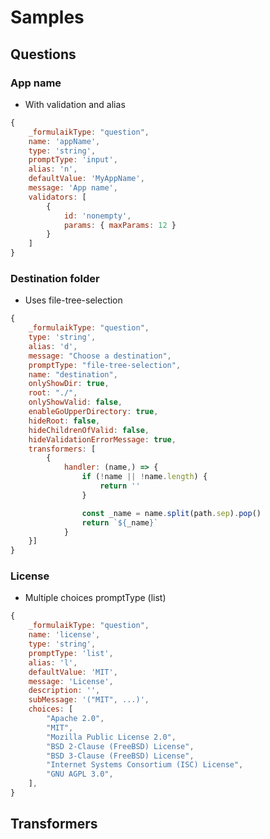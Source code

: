 
# Samples

## Questions

### App name
- With validation and alias

```js
{
    _formulaikType: "question",
    name: 'appName',
    type: 'string',
    promptType: 'input',
    alias: 'n',
    defaultValue: 'MyAppName',
    message: 'App name',
    validators: [
        { 
            id: 'nonempty', 
            params: { maxParams: 12 } 
        }
    ]
}
```


### Destination folder
- Uses file-tree-selection

```js
{
    _formulaikType: "question",
    type: 'string',
    alias: 'd',
    message: "Choose a destination",
    promptType: "file-tree-selection",
    name: "destination",
    onlyShowDir: true,
    root: "./",
    onlyShowValid: false,
    enableGoUpperDirectory: true,
    hideRoot: false,
    hideChildrenOfValid: false,
    hideValidationErrorMessage: true,
    transformers: [
        { 
            handler: (name,) => {
                if (!name || !name.length) {
                    return ''
                }

                const _name = name.split(path.sep).pop()
                return `${_name}`
            }
    }]
}
```


### License
- Multiple choices promptType (list)

```js
{
    _formulaikType: "question",
    name: 'license',
    type: 'string',
    promptType: 'list',
    alias: 'l',
    defaultValue: 'MIT',
    message: 'License',
    description: '',
    subMessage: '("MIT", ...)',
    choices: [
        "Apache 2.0",
        "MIT",
        "Mozilla Public License 2.0",
        "BSD 2-Clause (FreeBSD) License",
        "BSD 3-Clause (FreeBSD) License",
        "Internet Systems Consortium (ISC) License",
        "GNU AGPL 3.0",
    ],
}
```

## Transformers

